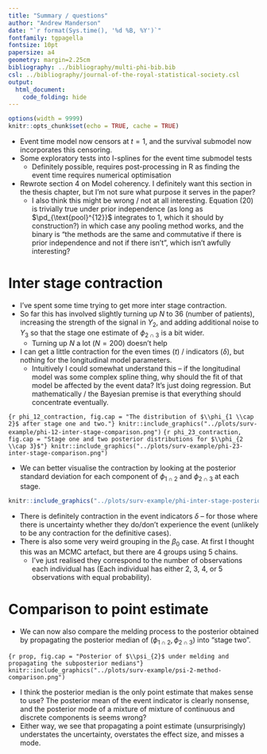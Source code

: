 ```yaml
---
title: "Summary / questions"
author: "Andrew Manderson"
date: "`r format(Sys.time(), '%d %B, %Y')`"
fontfamily: tgpagella
fontsize: 10pt
papersize: a4
geometry: margin=2.25cm
bibliography: ../bibliography/multi-phi-bib.bib
csl: ../bibliography/journal-of-the-royal-statistical-society.csl
output: 
  html_document:
    code_folding: hide
---
```


```r
options(width = 9999)
knitr::opts_chunk$set(echo = TRUE, cache = TRUE)
```

- Event time model now censors at $t = 1$, and the survival submodel now incorporates this censoring.
- Some exploratory tests into I-splines for the event time submodel tests
    - Definitely possible, requires post-processing in R as finding the event time requires numerical optimisation
- Rewrote section 4 on Model coherency. I definitely want this section in the thesis chapter, but I'm not sure what purpose it serves in the paper?
    - I also think this might be wrong / not at all interesting. Equation (20) is trivially true under prior independence (as long as $\pd_{\text{pool}^{12}}$ integrates to 1, which it should by construction?) in which case any pooling method works, and the binary is "the methods are the same and commutative if there is prior independence and not if there isn't", which isn't awfully interesting?


# Inter stage contraction

- I've spent some time trying to get more inter stage contraction.
- So far this has involved slightly turning up $N$ to 36 (number of patients), increasing the strength of the signal in $Y_{2}$, and adding additional noise to $Y_{3}$ so that the stage one estimate of $\phi_{2 \cap 3}$ is a bit wider.
    - Turning up $N$ a lot ($N = 200$) doesn't help
- I can get a little contraction for the even times ($t$) / indicators ($\delta$), but nothing for the longitudinal model parameters.
    - Intuitively I could somewhat understand this -- if the longitudinal model was some complex spline thing, why should the fit of that model be affected by the event data? It's just doing regression. But mathematically / the Bayesian premise is that everything should concentrate eventually.

```{r phi_12_contraction, fig.cap = "The distribution of $\\phi_{1 \\cap 2}$ after stage one and two."}
knitr::include_graphics("../plots/surv-example/phi-12-inter-stage-comparison.png")
```
```{r phi_23_contraction, fig.cap = "Stage one and two posterior distributions for $\\phi_{2 \\cap 3}$"}
knitr::include_graphics("../plots/surv-example/phi-23-inter-stage-comparison.png")
```

- We can better visualise the contraction by looking at the posterior standard deviation for each component of $\phi_{1 \cap 2}$ and $\phi_{2 \cap 3}$ at each stage.

```r
knitr::include_graphics("../plots/surv-example/phi-inter-stage-posterior-sd.png")
```

- There is definitely contraction in the event indicators $\delta$ -- for those where there is uncertainty whether they do/don't experience the event (unlikely to be any contraction for the definitive cases).
- There is also some very weird grouping in the $\beta_{0}$ case. At first I thought this was an MCMC artefact, but there are 4 groups using 5 chains.
    - I've just realised they correspond to the number of observations each individual has (Each individual has either 2, 3, 4, or 5 observations with equal probability).

# Comparison to point estimate

- We can now also compare the melding process to the posterior obtained by propagating the posterior median of ($\phi_{1 \cap 2}, \phi_{2 \cap 3}$) into "stage two". 

```{r prop, fig.cap = "Posterior of $\\psi_{2}$ under melding and propagating the subposterior medians"}
knitr::include_graphics("../plots/surv-example/psi-2-method-comparison.png")
```

- I think the posterior median is the only point estimate that makes sense to use? The posterior mean of the event indicator is clearly nonsense, and the posterior mode of a mixture of mixture of continuous and discrete components is seems wrong?
- Either way, we see that propagating a point estimate (unsurprisingly) understates the uncertainty, overstates the effect size, and misses a mode.

